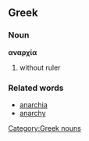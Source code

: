 == Greek ==
=== Noun ===
[[Category:Greek nouns]]
'''αναρχία'''
#without ruler

=== Related words ===
* [[anarchia]]
* [[anarchy]]